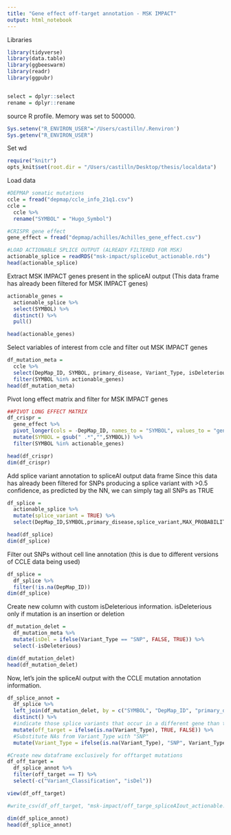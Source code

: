 ```yaml
---
title: "Gene effect off-target annotation - MSK IMPACT"
output: html_notebook
---
```

Libraries
```r
library(tidyverse)
library(data.table)
library(ggbeeswarm)
library(readr)
library(ggpubr)


select = dplyr::select
rename = dplyr::rename
```

source R profile. Memory was set to 500000.
```r
Sys.setenv("R_ENVIRON_USER"='/Users/castilln/.Renviron')
Sys.getenv("R_ENVIRON_USER")

```

Set wd 
```r
require("knitr")
opts_knit$set(root.dir = "/Users/castilln/Desktop/thesis/localdata")
```

Load data
```r
#DEPMAP somatic mutations
ccle = fread("depmap/ccle_info_21q1.csv")
ccle = 
  ccle %>% 
  rename("SYMBOL" = "Hugo_Symbol")

#CRISPR gene effect
gene_effect = fread("depmap/achilles/Achilles_gene_effect.csv")

#LOAD ACTIONABLE SPLICE OUTPUT (ALREADY FILTERED FOR MSK) 
actionable_splice = readRDS("msk-impact/spliceOut_actionable.rds")
head(actionable_splice)
```

Extract MSK IMPACT genes present in the spliceAI output
(This data frame has already been filtered for MSK IMPACT genes)
```r
actionable_genes =
  actionable_splice %>% 
  select(SYMBOL) %>% 
  distinct() %>% 
  pull()

head(actionable_genes)
```

Select variables of interest from ccle and filter out MSK IMPACT genes
```r
df_mutation_meta = 
  ccle %>% 
  select(DepMap_ID, SYMBOL, primary_disease, Variant_Type, isDeleterious, Variant_Classification) %>% 
  filter(SYMBOL %in% actionable_genes)
head(df_mutation_meta)
```

Pivot long effect matrix and filter for MSK IMPACT genes
```r
##PIVOT LONG EFFECT MATRIX
df_crispr = 
  gene_effect %>% 
  pivot_longer(cols = -DepMap_ID, names_to = "SYMBOL", values_to = "gene_effect") %>% 
  mutate(SYMBOL = gsub(" .*","",SYMBOL)) %>% 
  filter(SYMBOL %in% actionable_genes)

head(df_crispr)
dim(df_crispr)
```

Add splice variant annotation to spliceAI output data frame
Since this data has already been filtered for SNPs producing a splice variant with >0.5 confidence, as predicted by the NN, we can simply tag all SNPs as TRUE
```r
df_splice = 
  actionable_splice %>% 
  mutate(splice_variant = TRUE) %>%
  select(DepMap_ID,SYMBOL,primary_disease,splice_variant,MAX_PROBABILITY, exon_intron)

head(df_splice)
dim(df_splice)
```

Filter out SNPs without cell line annotation (this is due to different versions of CCLE data being used)
```r
df_splice = 
  df_splice %>% 
  filter(!is.na(DepMap_ID))
dim(df_splice)
```

Create new column with custom isDeleterious information. isDeleterious only if mutation is an insertion or deletion
```r
df_mutation_delet = 
  df_mutation_meta %>% 
  mutate(isDel = ifelse(Variant_Type == "SNP", FALSE, TRUE)) %>% 
  select(-isDeleterious)

dim(df_mutation_delet)
head(df_mutation_delet)
```

Now, let's join the spliceAI output with the CCLE mutation annotation information.
```r
df_splice_annot = 
  df_splice %>% 
  left_join(df_mutation_delet, by = c("SYMBOL", "DepMap_ID", "primary_disease")) %>% 
  distinct() %>% 
  #indicate those splice variants that occur in a different gene than the one we gave as input
  mutate(off_target = ifelse(is.na(Variant_Type), TRUE, FALSE)) %>% 
  #Substitute NAs from Variant_Type with "SNP"
  mutate(Variant_Type = ifelse(is.na(Variant_Type), "SNP", Variant_Type)) 

#Create new dataframe exclusively for offtarget mutations
df_off_target = 
  df_splice_annot %>% 
  filter(off_target == T) %>% 
  select(-c("Variant_Classification", "isDel"))

view(df_off_target)

#write_csv(df_off_target, "msk-impact/off_targe_spliceAIout_actionable.csv")

dim(df_splice_annot)
head(df_splice_annot)
```